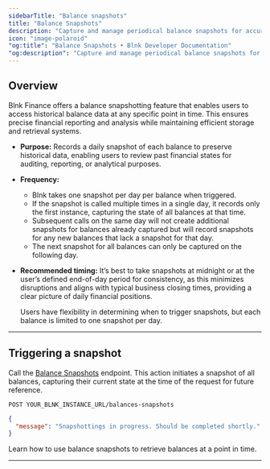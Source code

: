 ```yaml
---
sidebarTitle: "Balance snapshots"
title: "Balance Snapshots"
description: "Capture and manage periodical balance snapshots for accurate financial reporting."
icon: "image-polaroid"
"og:title": "Balance Snapshots • Blnk Developer Documentation"
"og:description": "Capture and manage periodical balance snapshots for accurate financial reporting."
---
```



## Overview

Blnk Finance offers a balance snapshotting feature that enables users to access historical balance data at any specific point in time. This ensures precise financial reporting and analysis while maintaining efficient storage and retrieval systems.

* **Purpose:** Records a daily snapshot of each balance to preserve historical data, enabling users to review past financial states for auditing, reporting, or analytical purposes.

* **Frequency:** 
    * Blnk takes one snapshot per day per balance when triggered. 
    * If the snapshot is called multiple times in a single day, it records only the first instance, capturing the state of all balances at that time.
    * Subsequent calls on the same day will not create additional snapshots for balances already captured but will record snapshots for any new balances that lack a snapshot for that day.
    * The next snapshot for all balances can only be captured on the following day.

* **Recommended timing:** It’s best to take snapshots at midnight or at the user’s defined end-of-day period for consistency, as this minimizes disruptions and aligns with typical business closing times, providing a clear picture of daily financial positions.

    <Note>Users have flexibility in determining when to trigger snapshots, but each balance is limited to one snapshot per day.</Note>

---

## Triggering a snapshot

Call the [Balance Snapshots](/reference/balance-snapshots) endpoint. This action initiates a snapshot of all balances, capturing their current state at the time of the request for future reference.

```
POST YOUR_BLNK_INSTANCE_URL/balances-snapshots
```
``` json Response
{
  "message": "Snapshottings in progress. Should be completed shortly."
}
```

<Card title="Historical balances" iconType="duotone" icon="clock" href="/balances/historical-balances">
  Learn how to use balance snapshots to retrieve balances at a point in time.
</Card>

---

<NeedHelp />
